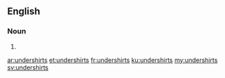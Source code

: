 ==English==

===Noun===
{{head|en}}

# {{plural of|undershirt}}

[[ar:undershirts]]
[[et:undershirts]]
[[fr:undershirts]]
[[ku:undershirts]]
[[my:undershirts]]
[[sv:undershirts]]